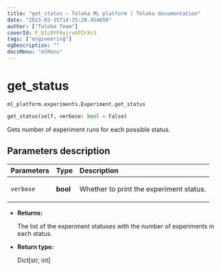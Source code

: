 ```yaml
---
title: "get_status — Toloka ML platform | Toloka documentation"
date: "2023-03-15T14:35:28.454850"
author: ["Toloka Team"]
coverId: F_bIcOYF9yjrxkPZrXc3
tags: ["engineering"]
ogDescription: ""
docsMenu: "mlMenu"
---
```


# get_status

`ml_platform.experiments.Experiment.get_status`

```python
get_status(self, verbose: bool = False)
```

Gets number of experiment runs for each possible status.

## Parameters description

| Parameters | Type | Description |
| :----------| :----| :-----------|
`verbose`|**bool**|<p>Whether to print the experiment status.</p>

* **Returns:**

  The list of the experiment statuses with the number of experiments in each status.

* **Return type:**

  Dict\[str, int\]